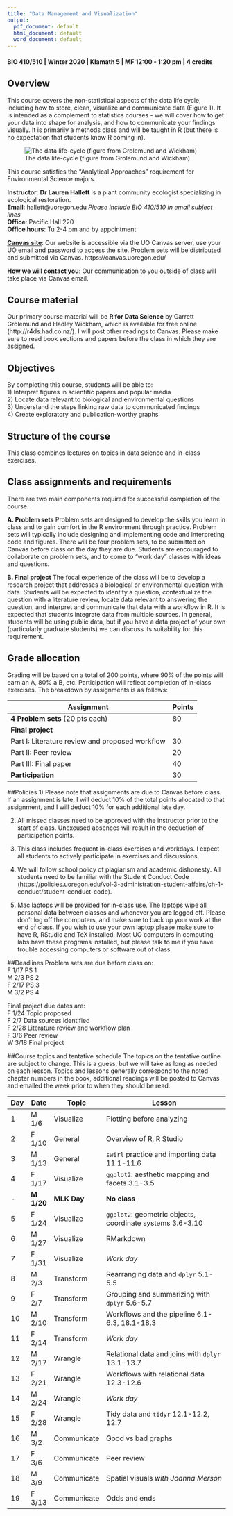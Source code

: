 ```yaml
---
title: "Data Management and Visualization"
output:
  pdf_document: default
  html_document: default
  word_document: default
---
```

#### BIO 410/510 | Winter 2020 | Klamath 5 | MF 12:00 - 1:20 pm | 4 credits

## Overview
This course covers the non-statistical aspects of the data life cycle, including how to store, clean, visualize and communicate data (Figure 1). It is intended as a complement to statistics courses - we will cover how to get your data into shape for analysis, and how to communicate your findings visually. It is primarily a methods class and will be taught in R (but there is no expectation that students know R coming in).

![The data life-cycle (figure from Grolemund and Wickham)](data-science-explore.png)
 
This course satisfies the "Analytical Approaches" requirement for Environmental Science majors. 

**Instructor**: **Dr Lauren Hallett** is a plant community ecologist specializing in ecological restoration.  
**Email**: hallett@uoregon.edu *Please include BIO 410/510 in email subject lines*  
**Office**: Pacific Hall 220  
**Office hours**: Tu 2-4 pm and by appointment 


[**Canvas site**](https://canvas.uoregon.edu/courses/119970): Our website is accessible via the UO Canvas server, use your UO email and password to access the site. Problem sets will be distributed and submitted via Canvas. https://canvas.uoregon.edu/

**How we will contact you**: Our communication to you outside of class will take place via Canvas email. 

## Course material
Our primary course material will be **R for Data Science** by Garrett Grolemund and Hadley Wickham, which is available for free online (http://r4ds.had.co.nz/). I will post other readings to Canvas. Please make sure to read book sections and papers before the class in which they are assigned. 

## Objectives
By completing this course, students will be able to:  
1) Interpret figures in scientific papers and popular media  
2) Locate data relevant to biological and environmental questions  
3) Understand the steps linking raw data to communicated findings  
4) Create exploratory and publication-worthy graphs  

## Structure of the course
This class combines lectures on topics in data science and in-class exercises.

## Class assignments and requirements
There are two main components required for successful completion of the course.

**A. Problem sets** Problem sets are designed to develop the skills you learn in class and to gain comfort in the R environment through practice. Problem sets will typically include designing and implementing code and interpreting code and figures. There will be four problem sets, to be submitted on Canvas before class on the day they are due. Students are encouraged to collaborate on problem sets, and to come to "work day" classes with ideas and questions.

**B. Final project** The focal experience of the class will be to develop a research project that addresses a biological or environmental question with data. Students will be expected to identify a question, contextualize the question with a literature review, locate data relevant to answering the question, and interpret and communicate that data with a workflow in R. It is expected that students integrate data from multiple sources. In general, students will be using public data, but if you have a data project of your own (particularly graduate students) we can discuss its suitability for this requirement. 

## Grade allocation
Grading will be based on a total of 200 points, where 90% of the points will earn an A, 80% a B, etc. Participation will reflect completion of in-class exercises. The breakdown by assignments is as follows: 

Assignment| Points  
---|---
**4 Problem sets** (20 pts each) | 80 
**Final project**|
Part I: Literature review and proposed workflow | 30 
Part II: Peer review | 20 
Part III: Final paper | 40 
**Participation** | 30 


##Policies
1) Please note that assignments are due to Canvas before class. If an assignment is late, I will deduct 10% of the total points allocated to that assignment, and I will deduct 10% for each additional late day.

2) All missed classes need to be approved with the instructor prior to the start of class. Unexcused absences will result in the deduction of participation points. 

3) This class includes frequent in-class exercises and workdays. I expect all students to actively participate in exercises and discussions. 

4) We will follow school policy of plagiarism and academic dishonesty. All students need to be familiar with the Student Conduct Code (https://policies.uoregon.edu/vol-3-administration-student-affairs/ch-1-conduct/student-conduct-code).

5) Mac laptops will be provided for in-class use. The laptops wipe all personal data between classes and whenever you are logged off. Please don't log off the computers, and make sure to back up your work at the end of class. If you wish to use your own laptop please make sure to have R, RStudio and TeX installed. Most UO computers in computing labs have these programs installed, but please talk to me if you have trouble accessing computers or software out of class.

##Deadlines
Problem sets are due before class on:  
F 1/17 PS 1  
M 2/3 PS 2  
F 2/17 PS 3  
M 3/2 PS 4  

Final project due dates are:  
F 1/24 Topic proposed  
F 2/7 Data sources identified  
F 2/28 Literature review and workflow plan  
F 3/6 Peer review  
W 3/18 Final project  

##Course topics and tentative schedule
The topics on the tentative outline are subject to change. This is a guess, but we will take as long as needed on each lesson. Topics and lessons generally correspond to the noted chapter numbers in the book, additional readings will be posted to Canvas and emailed the week prior to when they should be read. 

Day | Date | Topic | Lesson 
------|-------|------------|-----------------------------------------
1 | M 1/6 | Visualize | Plotting before analyzing  
2 | F 1/10 | General   | Overview of R, R Studio  
3 | M 1/13 | General | `swirl` practice and importing data 11.1-11.6 
4 | F 1/17 | Visualize | `ggplot2`: aesthetic mapping and facets 3.1-3.5  
**-** | **M 1/20** | **MLK Day** | **No class**
5 | F 1/24 | Visualize | `ggplot2`: geometric objects, coordinate systems 3.6-3.10  
6 | M 1/27 | Visualize | RMarkdown
7 | F 1/31 | Visualize | _Work day_ 
8 | M 2/3 | Transform | Rearranging data and `dplyr` 5.1-5.5  
9 | F 2/7 | Transform | Grouping and summarizing with `dplyr` 5.6-5.7   
10 | M 2/10 | Transform | Workflows and the pipeline 6.1-6.3, 18.1-18.3  
11 | F 2/14 | Transform | _Work day_   
12 | M 2/17 | Wrangle | Relational data and joins with `dplyr` 13.1-13.7  
13 | F 2/21 | Wrangle | Workflows with relational data 12.3-12.6  
14 | M 2/24 | Wrangle | _Work day_ 
15 | F 2/28 | Wrangle |  Tidy data and `tidyr` 12.1-12.2, 12.7  
16 | M 3/2 | Communicate | Good vs bad graphs  
17 | F 3/6 | Communicate | Peer review  
18 | M 3/9 | Communicate | Spatial visuals _with Joanna Merson_ 
19 | F 3/13 | Communicate | Odds and ends






